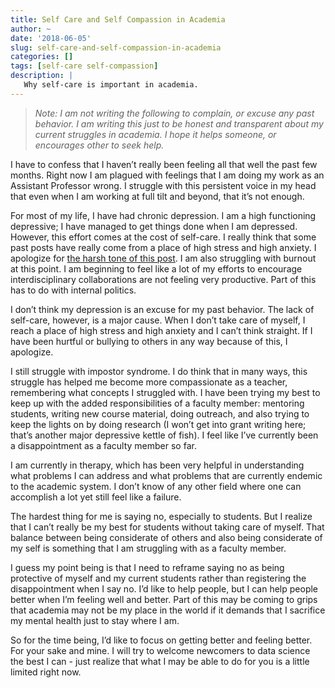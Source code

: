 ```yaml
---
title: Self Care and Self Compassion in Academia
author: ~
date: '2018-06-05'
slug: self-care-and-self-compassion-in-academia
categories: []
tags: [self-care self-compassion]
description: |
   Why self-care is important in academia.   
---
```


> *Note: I am not writing the following to complain, or excuse any past behavior. I am writing this just to be honest and transparent about my current struggles in academia. I hope it helps someone, or encourages other to seek help.*

I have to confess that I haven't really been feeling all that well the past few months. Right now I am plagued with feelings that I am doing my work as an Assistant Professor wrong. I struggle with this persistent voice in my head that even when I am working at full tilt and beyond, that it's not enough. 

For most of my life, I have had chronic depression. I am a high functioning depressive; I have managed to get things done when I am depressed. However, this effort comes at the cost of self-care. I really think that some past posts have really come from a place of high stress and high anxiety. I apologize for [the harsh tone of this post](http://laderast.github.io/2018/01/15/if-you-want-to-talk-with-me-for-an-informational-interview/). I am also struggling with burnout at this point. I am beginning to feel like a lot of my efforts to encourage interdisciplinary collaborations are not feeling very productive. Part of this has to do with internal politics.

I don't think my depression is an excuse for my past behavior. The lack of self-care, however, is a major cause. When I don't take care of myself, I reach a place of high stress and high anxiety and I can't think straight. If I have been hurtful or bullying to others in any way because of this, I apologize. 

I still struggle with impostor syndrome. I do think that in many ways, this struggle has helped me become more compassionate as a teacher, remembering what concepts I struggled with. I have been trying my best to keep up with the added responsibilities of a faculty member: mentoring students, writing new course material, doing outreach, and also trying to keep the lights on by doing research (I won't get into grant writing here; that's another major depressive kettle of fish). I feel like I've currently been a disappointment as a faculty member so far. 

I am currently in therapy, which has been very helpful in understanding what problems I can address and what problems that are currently endemic to the academic system. I don't know of any other field where one can accomplish a lot yet still feel like a failure. 

The hardest thing for me is saying no, especially to students. But I realize that I can't really be my best for students without taking care of myself. That balance between being considerate of others and also being considerate of my self is something that I am struggling with as a faculty member. 

I guess my point being is that I need to reframe saying no as being protective of myself and my current students rather than registering the disappointment when I say no. I'd like to help people, but I can help people better when I'm feeling well and better. Part of this may be coming to grips that academia may not be my place in the world if it demands that I sacrifice my mental health just to stay where I am.

So for the time being, I'd like to focus on getting better and feeling better. For your sake and mine. I will try to welcome newcomers to data science the best I can - just realize that what I may be able to do for you is a little limited right now. 